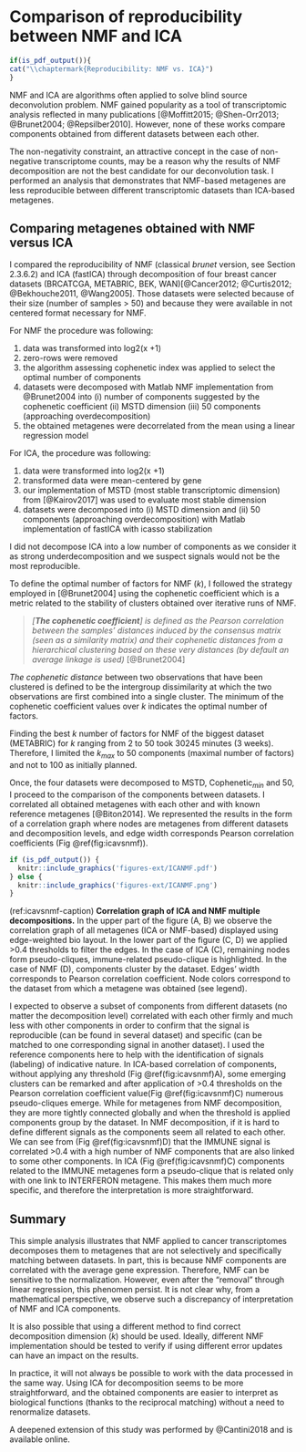 # Comparison of reproducibility between NMF and ICA  {#nmfica}

```r
if(is_pdf_output()){
cat("\\chaptermark{Reproducibility: NMF vs. ICA}")
}
```
NMF and ICA are algorithms often applied to solve blind source deconvolution problem. NMF gained popularity as a tool of transcriptomic analysis reflected in many publications [@Moffitt2015; @Shen-Orr2013; @Brunet2004; @Repsilber2010]. However, none of these works compare components obtained from different datasets between each other. 

The non-negativity constraint, an attractive concept in the case of non-negative transcriptome counts, may be a reason why the results of NMF decomposition are not the best candidate for our deconvolution task. I performed an analysis that demonstrates that NMF-based metagenes are less reproducible between different transcriptomic datasets than ICA-based metagenes.

## Comparing metagenes obtained with NMF versus ICA

I compared the reproducibility of NMF (classical *brunet* version, see Section 2.3.6.2) and ICA (fastICA) through decomposition of four breast cancer datasets (BRCATCGA, METABRIC, BEK, WAN)[@Cancer2012; @Curtis2012; @Bekhouche2011, @Wang2005]. Those datasets were selected because of their size (number of samples > 50) and because they were available in not centered format necessary for NMF. 

For NMF the procedure was following:

1. data was transformed into log2(x +1)
2. zero-rows were removed 
3. the algorithm assessing cophenetic index was applied to select the optimal number of components
4. datasets were decomposed with Matlab NMF implementation from @Brunet2004 into (i) number of components suggested by the cophenetic coefficient (ii) MSTD dimension (iii) 50 components (approaching overdecomposition)
5. the obtained metagenes were decorrelated from the mean using a linear regression model

For ICA, the procedure was following:

1. data were transformed into log2(x +1)
2. transformed data were mean-centered by gene
3. our implementation of MSTD (most stable transcriptomic dimension) from [@Kairov2017] was used to evaluate most stable dimension
4. datasets were decomposed into (i) MSTD dimension and (ii) 50 components (approaching overdecomposition) with Matlab implementation of fastICA with icasso stabilization

I did not decompose ICA into a low number of components as we consider it as strong underdecomposition and we suspect signals would not be the most reproducible.

To define the optimal number of factors for NMF ($k$), I followed the strategy employed in [@Brunet2004] using the cophenetic coefficient which is a metric related to the stability of clusters obtained over iterative runs of NMF. 

>*[**The cophenetic coefficient**] is defined as the Pearson correlation between the samples' distances induced by the consensus matrix (seen as a similarity matrix) and their cophenetic distances from a hierarchical clustering based on these very distances (by default an average linkage is used)* [@Brunet2004]

 *The cophenetic distance* between two observations that have been clustered is defined to be the intergroup dissimilarity at which the two observations are first combined into a single cluster. The minimum of the cophenetic coefficient values over $k$ indicates the optimal number of factors.

Finding the best $k$ number of factors for NMF of the biggest dataset (METABRIC) for $k$ ranging from 2 to 50 took 30245 minutes (3 weeks).  Therefore, I limited the $k_{max}$ to 50 components (maximal number of factors) and not to 100 as initially planned.

Once, the four datasets were decomposed to MSTD, Cophenetic$_{min}$ and 50, I proceed to the comparison of the components between datasets. I correlated all obtained metagenes with each other and with known reference metagenes [@Biton2014]. We represented the results in the form of a correlation graph where nodes are metagenes from different datasets and decomposition levels, and edge width corresponds Pearson correlation coefficients (Fig \@ref(fig:icavsnmf)).

```r
if (is_pdf_output()) {
  knitr::include_graphics('figures-ext/ICANMF.pdf')
} else {
  knitr::include_graphics('figures-ext/ICANMF.png')
}
```

(ref:icavsnmf-caption) **Correlation graph of ICA and NMF multiple decompositions.** In the upper part of the figure (A, B) we observe the correlation graph of all metagenes (ICA or NMF-based) displayed using edge-weighted bio layout. In the lower part of the figure (C, D) we applied >0.4 thresholds to filter the edges. In the case of ICA (C), remaining nodes form pseudo-cliques, immune-related pseudo-clique is highlighted. In the case of NMF (D), components cluster by the dataset. Edges' width corresponds to Pearson correlation coefficient. Node colors correspond to the dataset from which a metagene was obtained (see legend).

I expected to observe a subset of components from different datasets (no matter the decomposition level) correlated with each other firmly and much less with other components in order to confirm that the signal is reproducible (can be found in several dataset) and specific (can be matched to one corresponding signal in another dataset). I used the reference components here to help with the identification of signals (labeling) of indicative nature. In ICA-based correlation of components, without applying any threshold (Fig \@ref(fig:icavsnmf)A), some emerging clusters can be remarked and after application of >0.4 thresholds on the Pearson correlation coefficient value(Fig \@ref(fig:icavsnmf)C) numerous pseudo-cliques emerge. While for metagenes from NMF decomposition, they are more tightly connected globally and when the threshold is applied components group by the dataset. In NMF decomposition, if it is hard to define different signals as the components seem all related to each other. We can see from (Fig \@ref(fig:icavsnmf)D) that the IMMUNE signal is correlated >0.4 with a high number of NMF components that are also linked to some other components. In ICA (Fig \@ref(fig:icavsnmf)C) components related to the IMMUNE metagenes form a pseudo-clique that is related only with one link to INTERFERON metagene. This makes them much more specific, and therefore the interpretation is more straightforward.

## Summary

This simple analysis illustrates that NMF applied to cancer transcriptomes decomposes them to metagenes that are not selectively and specifically matching between datasets. In part, this is because NMF components are correlated with the average gene expression. Therefore, NMF can be sensitive to the normalization. However, even after the "removal" through linear regression, this phenomen persist. It is not clear why, from a mathematical perspective, we observe such a discrepancy of interpretation of NMF and ICA components.  

It is also possible that using a different method to find correct decomposition dimension ($k$) should be used. Ideally, different NMF implementation should be tested to verify if using different error updates can have an impact on the results. 

In practice, it will not always be possible to work with the data processed in the same way. Using ICA for decomposition seems to be more straightforward, and the obtained components are easier to interpret as biological functions (thanks to the reciprocal matching) without a need to renormalize datasets. 

A deepened extension of this study was performed by @Cantini2018 and is available online. 